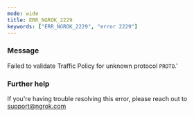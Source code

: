 ```yaml
---
mode: wide
title: ERR_NGROK_2229
keywords: ["ERR_NGROK_2229", "error 2229"]
---
```


### Message

Failed to validate Traffic Policy for unknown protocol `PROTO`.'

### Further help

If you're having trouble resolving this error, please reach out to [support@ngrok.com](mailto:support@ngrok.com?subject=Help%20with%20ERR_NGROK_2229)
